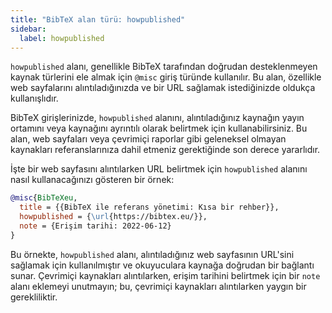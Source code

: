 ```yaml
---
title: "BibTeX alan türü: howpublished"
sidebar:
  label: howpublished
---
```



`howpublished` alanı, genellikle BibTeX tarafından doğrudan desteklenmeyen kaynak türlerini ele almak için `@misc` giriş türünde kullanılır. Bu alan, özellikle web sayfalarını alıntıladığınızda ve bir URL sağlamak istediğinizde oldukça kullanışlıdır.

<CiteDrive/>

BibTeX girişlerinizde, `howpublished` alanını, alıntıladığınız kaynağın yayın ortamını veya kaynağını ayrıntılı olarak belirtmek için kullanabilirsiniz. Bu alan, web sayfaları veya çevrimiçi raporlar gibi geleneksel olmayan kaynakları referanslarınıza dahil etmeniz gerektiğinde son derece yararlıdır.

İşte bir web sayfasını alıntılarken URL belirtmek için `howpublished` alanını nasıl kullanacağınızı gösteren bir örnek:

```bibtex
@misc{BibTeXeu,
  title = {{BibTeX ile referans yönetimi: Kısa bir rehber}},
  howpublished = {\url{https://bibtex.eu/}},
  note = {Erişim tarihi: 2022-06-12}
}
```

Bu örnekte, `howpublished` alanı, alıntıladığınız web sayfasının URL'sini sağlamak için kullanılmıştır ve okuyuculara kaynağa doğrudan bir bağlantı sunar. Çevrimiçi kaynakları alıntılarken, erişim tarihini belirtmek için bir `note` alanı eklemeyi unutmayın; bu, çevrimiçi kaynakları alıntılarken yaygın bir gerekliliktir.